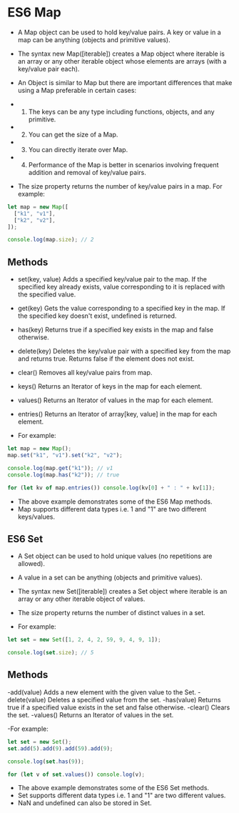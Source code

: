 # ES6 Map

- A Map object can be used to hold key/value pairs. A key or value in a map can be anything (objects and primitive values).

- The syntax new Map([iterable]) creates a Map object where iterable is an array or any other iterable object whose elements are arrays (with a key/value pair each).

- An Object is similar to Map but there are important differences that make using a Map preferable in certain cases:
- 1. The keys can be any type including functions, objects, and any primitive.
- 2. You can get the size of a Map.
- 3. You can directly iterate over Map.
- 4. Performance of the Map is better in scenarios involving frequent addition and removal of key/value pairs.

- The size property returns the number of key/value pairs in a map.
  For example:

```js
let map = new Map([
  ["k1", "v1"],
  ["k2", "v2"],
]);

console.log(map.size); // 2
```

## Methods

- set(key, value) Adds a specified key/value pair to the map. If the specified key already exists, value corresponding to it is replaced with the specified value.
- get(key) Gets the value corresponding to a specified key in the map. If the specified key doesn't exist, undefined is returned.
- has(key) Returns true if a specified key exists in the map and false otherwise.
- delete(key) Deletes the key/value pair with a specified key from the map and returns true. Returns false if the element does not exist.
- clear() Removes all key/value pairs from map.
- keys() Returns an Iterator of keys in the map for each element.
- values() Returns an Iterator of values in the map for each element.
- entries() Returns an Iterator of array[key, value] in the map for each element.

- For example:

```js
let map = new Map();
map.set("k1", "v1").set("k2", "v2");

console.log(map.get("k1")); // v1
console.log(map.has("k2")); // true

for (let kv of map.entries()) console.log(kv[0] + " : " + kv[1]);
```

- The above example demonstrates some of the ES6 Map methods.
- Map supports different data types i.e. 1 and "1" are two different keys/values.

## ES6 Set

- A Set object can be used to hold unique values (no repetitions are allowed).
- A value in a set can be anything (objects and primitive values).

- The syntax new Set([iterable]) creates a Set object where iterable is an array or any other iterable object of values.

- The size property returns the number of distinct values in a set.
- For example:

```js
let set = new Set([1, 2, 4, 2, 59, 9, 4, 9, 1]);

console.log(set.size); // 5
```

## Methods

-add(value) Adds a new element with the given value to the Set.
-delete(value) Deletes a specified value from the set.
-has(value) Returns true if a specified value exists in the set and false otherwise.
-clear() Clears the set.
-values() Returns an Iterator of values in the set.

-For example:

```js
let set = new Set();
set.add(5).add(9).add(59).add(9);

console.log(set.has(9));

for (let v of set.values()) console.log(v);
```

- The above example demonstrates some of the ES6 Set methods.
- Set supports different data types i.e. 1 and "1" are two different values.
- NaN and undefined can also be stored in Set.
